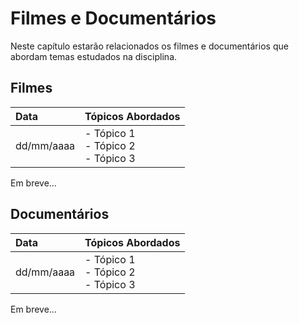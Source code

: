 # Filmes e Documentários

Neste capítulo estarão relacionados os filmes e documentários que abordam temas estudados na disciplina.

## Filmes

|Data|Tópicos Abordados|
|:--|:--|
|dd/mm/aaaa|- Tópico 1<br>- Tópico 2<br>- Tópico 3|

Em breve...

## Documentários

|Data|Tópicos Abordados|
|:--|:--|
|dd/mm/aaaa|- Tópico 1<br>- Tópico 2<br>- Tópico 3|

Em breve...
